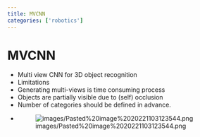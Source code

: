 ```yaml
---
title: MVCNN
categories: ['robotics']
---
```


# MVCNN
- Multi view CNN for 3D object recognition
- Limitations
- Generating multi-views is time consuming process
- Objects are partially visible due to (self) occlusion
- Number of categories should be defined in advance.
- ![images/Pasted%20image%2020221103123544.png](images/Pasted%20image%2020221103123544.png)



